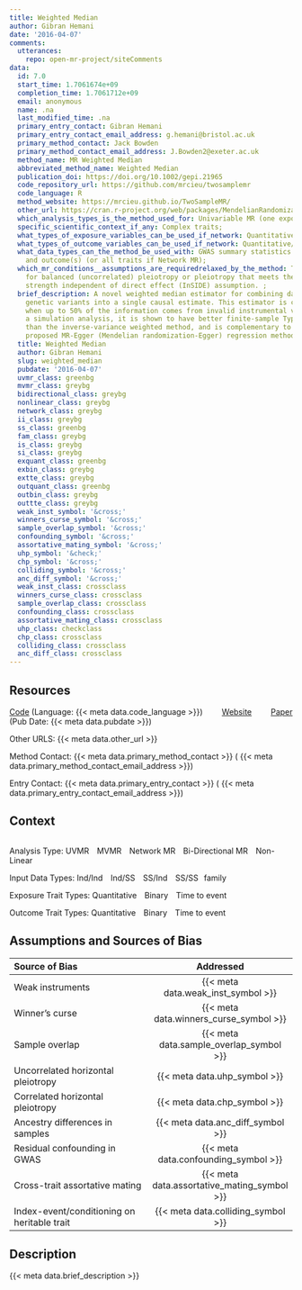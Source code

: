 ```yaml
---
title: Weighted Median
author: Gibran Hemani
date: '2016-04-07'
comments:
  utterances:
    repo: open-mr-project/siteComments
data:
  id: 7.0
  start_time: 1.7061674e+09
  completion_time: 1.7061712e+09
  email: anonymous
  name: .na
  last_modified_time: .na
  primary_entry_contact: Gibran Hemani
  primary_entry_contact_email_address: g.hemani@bristol.ac.uk
  primary_method_contact: Jack Bowden
  primary_method_contact_email_address: J.Bowden2@exeter.ac.uk
  method_name: MR Weighted Median
  abbreviated_method_name: Weighted Median
  publication_doi: https://doi.org/10.1002/gepi.21965
  code_repository_url: https://github.com/mrcieu/twosamplemr
  code_language: R
  method_website: https://mrcieu.github.io/TwoSampleMR/
  other_url: https://cran.r-project.org/web/packages/MendelianRandomization/index.html
  which_analysis_types_is_the_method_used_for: Univariable MR (one exposure, one outcome);
  specific_scientific_context_if_any: Complex traits;
  what_types_of_exposure_variables_can_be_used_if_network: Quantitative/continuous;
  what_types_of_outcome_variables_can_be_used_if_network: Quantitative/continuous;
  what_data_types_can_the_method_be_used_with: GWAS summary statistics for both exposure(s)
    and outcome(s) (or all traits if Network MR);
  which_mr_conditions__assumptions_are_requiredrelaxed_by_the_method: The method accounts
    for balanced (uncorrelated) pleiotropy or pleiotropy that meets the Instrument
    strength independent of direct effect (InSIDE) assumption. ;
  brief_description: A novel weighted median estimator for combining data on multiple
    genetic variants into a single causal estimate. This estimator is consistent even
    when up to 50% of the information comes from invalid instrumental variables. In
    a simulation analysis, it is shown to have better finite-sample Type 1 error rates
    than the inverse-variance weighted method, and is complementary to the recently
    proposed MR-Egger (Mendelian randomization-Egger) regression method.
  title: Weighted Median
  author: Gibran Hemani
  slug: weighted_median
  pubdate: '2016-04-07'
  uvmr_class: greenbg
  mvmr_class: greybg
  bidirectional_class: greybg
  nonlinear_class: greybg
  network_class: greybg
  ii_class: greybg
  ss_class: greenbg
  fam_class: greybg
  is_class: greybg
  si_class: greybg
  exquant_class: greenbg
  exbin_class: greybg
  extte_class: greybg
  outquant_class: greenbg
  outbin_class: greybg
  outtte_class: greybg
  weak_inst_symbol: '&cross;'
  winners_curse_symbol: '&cross;'
  sample_overlap_symbol: '&cross;'
  confounding_symbol: '&cross;'
  assortative_mating_symbol: '&cross;'
  uhp_symbol: '&check;'
  chp_symbol: '&cross;'
  colliding_symbol: '&cross;'
  anc_diff_symbol: '&cross;'
  weak_inst_class: crossclass
  winners_curse_class: crossclass
  sample_overlap_class: crossclass
  confounding_class: crossclass
  assortative_mating_class: crossclass
  uhp_class: checkclass
  chp_class: crossclass
  colliding_class: crossclass
  anc_diff_class: crossclass
---
```


<style>

.greenbg {
    color: white;
    background-color: #00796B;
}

.greybg {
    color: white;
    background-color: #808080;
}

.checkclass {
    color: #00796B;
    font-weight: 800;
    font-size: 2.5em;
}

.crossclass {
    color: #808080;
    font-weight: 600;
    font-size: 2.5em;
}



</style>
## Resources

[Code]({{< meta data.code_repository_url >}}) (Language: {{< meta data.code_language >}}) <span style="margin-right: 30px;"></span> [Website]({{< meta data.method_website >}}) <span style="margin-right: 30px;"></span> [Paper]({{< meta data.publication_doi >}}) (Pub Date: {{< meta data.pubdate >}})

Other URLS: {{< meta data.other_url >}}

Method Contact: {{< meta data.primary_method_contact >}} ( {{< meta data.primary_method_contact_email_address >}})

Entry Contact: {{< meta data.primary_entry_contact >}} ( {{< meta data.primary_entry_contact_email_address >}})

## Context

```r
```

Analysis Type:  <span class = "`r rmarkdown::metadata$data$uvmr_class`">UVMR</span> <span style="margin-right: 10px;"></span> <span class = "`r rmarkdown::metadata$data$mvmr_class`">MVMR</span> <span style="margin-right: 10px;"></span> <span class="`r rmarkdown::metadata$data$network_class`">Network MR</span>  <span style="margin-right: 10px;"></span> <span class = "`r rmarkdown::metadata$data$bidirectional_class`">Bi-Directional MR</span></span><span style="margin-right: 10px;"></span> <span class="`r rmarkdown::metadata$data$nonlinear_class`">Non-Linear</span>


Input Data Types:  <span class = "`r rmarkdown::metadata$data$ii_class`">Ind/Ind</span> <span style="margin-right: 10px;"></span> <span class = "`r rmarkdown::metadata$data$is_class`">Ind/SS</span> <span style="margin-right: 10px;"></span> <span class="`r rmarkdown::metadata$data$si_class`">SS/Ind</span>  <span style="margin-right: 10px;"></span> <span class = "`r rmarkdown::metadata$data$ss_class`">SS/SS</span><span style="margin-right: 10px;"></span><span class = "`r rmarkdown::metadata$data$fam_class`">family</span>

Exposure Trait Types:  <span class="`r rmarkdown::metadata$data$exquant_class`">Quantitative</span> <span style="margin-right: 10px;"></span> <span class="`r rmarkdown::metadata$data$exbin_class`">Binary</span> <span style="margin-right: 10px;"></span> <span class="`r rmarkdown::metadata$data$extte_class`">Time to event</span> 

Outcome Trait Types: <span class="`r rmarkdown::metadata$data$outquant_class`">Quantitative</span> <span style="margin-right: 10px;"></span> <span class="`r rmarkdown::metadata$data$outbin_class`">Binary</span> <span style="margin-right: 10px;"></span> <span class="`r rmarkdown::metadata$data$outtte_class`">Time to event</span> 

## Assumptions and Sources of Bias

| Source of Bias | Addressed |
|:-----------|:--------:|
| Weak instruments | <span class = "`r rmarkdown::metadata$data$weak_inst_class`">{{< meta data.weak_inst_symbol >}}</span> | 
| Winner's curse | <span class = "`r rmarkdown::metadata$data$winners_curse_class`">{{< meta data.winners_curse_symbol >}}</span>  |  
| Sample overlap | <span class = "`r rmarkdown::metadata$data$sample_overlap_class`">{{< meta data.sample_overlap_symbol >}}</span> |
| Uncorrelated horizontal pleiotropy | <span class = "`r rmarkdown::metadata$data$uhp_class`">{{< meta data.uhp_symbol >}}</span> |
| Correlated horizontal pleiotropy |  <span class = "`r rmarkdown::metadata$data$chp_class`">{{< meta data.chp_symbol >}}</span> | 
| Ancestry differences in samples | <span class = "`r rmarkdown::metadata$data$anc_diff_class`">{{< meta data.anc_diff_symbol >}}</span>| 
| Residual confounding in GWAS | <span class = "`r rmarkdown::metadata$data$confounding_class`">{{< meta data.confounding_symbol >}}</span>| 
| Cross-trait assortative mating |<span class = "`r rmarkdown::metadata$data$assortative_mating_class`">{{< meta data.assortative_mating_symbol >}}</span>| 
| Index-event/conditioning on heritable trait | <span class = "`r rmarkdown::metadata$data$colliding_class`">{{< meta data.colliding_symbol >}}</span>| 


## Description

{{< meta data.brief_description >}}

